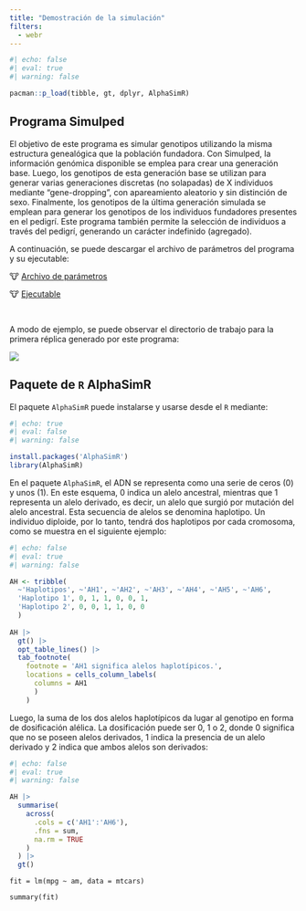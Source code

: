 ```yaml
---
title: "Demostración de la simulación"
filters:
  - webr
---
```


```r
#| echo: false
#| eval: true
#| warning: false

pacman::p_load(tibble, gt, dplyr, AlphaSimR)
```

## Programa Simulped

El objetivo de este programa es simular genotipos utilizando la misma estructura genealógica que la población fundadora. Con Simulped, la información genómica disponible se emplea para crear una generación base. Luego, los genotipos de esta generación base se utilizan para generar varias generaciones discretas (no solapadas) de X individuos mediante "gene-dropping", con apareamiento aleatorio y sin distinción de sexo. Finalmente, los genotipos de la última generación simulada se emplean para generar los genotipos de los individuos fundadores presentes en el pedigrí. Este programa también permite la selección de individuos a través del pedigrí, generando un carácter indefinido (agregado).

A continuación, se puede descargar el archivo de parámetros del programa y su ejecutable:

<td>&#128046; <a href="Simulped/parameters.txt" class="export">Archivo de parámetros</a></td> <HD>

<td>&#128046; <a href="Softwares/simulped.exe" class="export">Ejecutable</a></td> <br>

A modo de ejemplo, se puede observar el directorio de trabajo para la primera réplica generado por este programa:

![](Imagenes/dir_replica_1.png)

## Paquete de `R` AlphaSimR

El paquete `AlphaSimR` puede instalarse y usarse desde el `R` mediante:

```r
#| echo: true
#| eval: false
#| warning: false

install.packages('AlphaSimR')
library(AlphaSimR)
```

En el paquete `AlphaSimR`, el ADN se representa como una serie de ceros (0) y unos (1). En este esquema, 0 indica un alelo ancestral, mientras que 1 representa un alelo derivado, es decir, un alelo que surgió por mutación del alelo ancestral. Esta secuencia de alelos se denomina haplotipo. Un individuo diploide, por lo tanto, tendrá dos haplotipos por cada cromosoma, como se muestra en el siguiente ejemplo:

```r
#| echo: false
#| eval: true
#| warning: false

AH <- tribble(
  ~'Haplotipos', ~'AH1', ~'AH2', ~'AH3', ~'AH4', ~'AH5', ~'AH6',
  'Haplotipo 1', 0, 1, 1, 0, 0, 1,
  'Haplotipo 2', 0, 0, 1, 1, 0, 0
  )
  
AH |>
  gt() |>
  opt_table_lines() |>
  tab_footnote(
    footnote = 'AH1 significa alelos haplotípicos.',
    locations = cells_column_labels(
      columns = AH1
      )
    )
```

Luego, la suma de los dos alelos haplotípicos da lugar al genotipo en forma de dosificación alélica. La dosificación puede ser 0, 1 o 2, donde 0 significa que no se poseen alelos derivados, 1 indica la presencia de un alelo derivado y 2 indica que ambos alelos son derivados:

```r
#| echo: false
#| eval: true
#| warning: false

AH |>
  summarise(
    across(
      .cols = c('AH1':'AH6'),
      .fns = sum,
      na.rm = TRUE
    )
  ) |>
  gt()
```

<!--NOTA: COOLOCAR AQUÍ QUE EL PROGRAMA SIMULPED DA LOS HAPLOTIPOS.-->

```webr-r
fit = lm(mpg ~ am, data = mtcars)

summary(fit)
```
